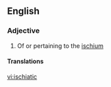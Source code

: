 ==English==

===Adjective===
{{en-adj}}

# Of or pertaining to the [[ischium]]

==== Translations ====
{{trans-top|of or pertaining to the ischium}}
{{trans-mid}}
{{trans-bottom}}

[[vi:ischiatic]]